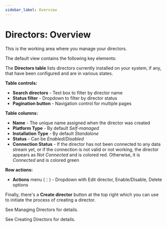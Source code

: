 ```yaml
---
sidebar_label: Overview
---
```


# Directors: Overview

This is the working area where you manage your directors.

The default view contains the following key elements:

The **Directors table** lists directors currently installed on your system, if any, that have been configured and are in various states.

**Table controls:**
- **Search directors** - Text box to filter by director name
- **Status filter** - Dropdown to filter by director status
- **Pagination button** - Navigation control for multiple pages

**Table columns:**

- **Name** - The unique name assigned when the director was created
- **Platform Type** - By default _Self-managed_
- **Installation Type** - By default _Standalone_
- **Status** - Can be _Enabled_/_Disabled_
- **Connection Status** - If the director has not been connected to any data stream yet, or if the connection is not valid or not working, the director appears as _Not Connected_ and is colored red. Otherwise, it is _Connected_ and is colored green

**Row actions:**
- **Actions** menu (&#x22EE;) - Dropdown with Edit director, Enable/Disable, Delete options

Finally, there's a **Create director** button at the top right which you can use to initiate the process of creating a director.

See <Topic id="gui-managing-directors">Managing Directors</Topic> for details.

See <Topic id="gui-creating-directors">Creating Directors</Topic> for details.
